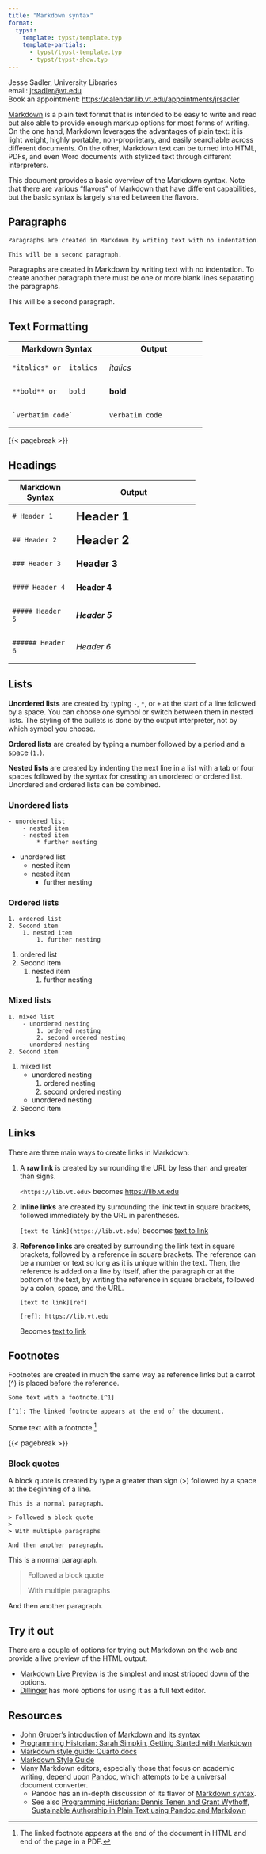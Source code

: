 ```yaml
---
title: "Markdown syntax"
format:
  typst:
    template: typst/template.typ
    template-partials:
      - typst/typst-template.typ
      - typst/typst-show.typ
---
```


Jesse Sadler, University Libraries  
email: <jrsadler@vt.edu>  
Book an appointment: <https://calendar.lib.vt.edu/appointments/jrsadler>

[Markdown](https://daringfireball.net/projects/markdown/syntax) is a plain text format that is intended to be easy to write and read but also able to provide enough markup options for most forms of writing. On the one hand, Markdown leverages the advantages of plain text: it is light weight, highly portable, non-proprietary, and easily searchable across different documents. On the other, Markdown text can be turned into HTML, PDFs, and even Word documents with stylized text through different interpreters.

This document provides a basic overview of the Markdown syntax. Note that there are various "flavors" of Markdown that have different capabilities, but the basic syntax is largely shared between the flavors.

## Paragraphs
``` markdown
Paragraphs are created in Markdown by writing text with no indentation. To create another paragraph there must be one or more blank lines separating the paragraphs.

This will be a second paragraph.
```

Paragraphs are created in Markdown by writing text with no indentation. To create another paragraph there must be one or more blank lines separating the paragraphs.

This will be a second paragraph.

## Text Formatting

+-------------------------------------+-------------------------------------+
| Markdown Syntax                     | Output                              |
+=====================================+=====================================+
| ```                                 | *italics*                           |
| *italics* or _italics_              |                                     |
| ```                                 |                                     |
+-------------------------------------+-------------------------------------+
| ```                                 | **bold**                            | 
| **bold** or __bold__                |                                     |
| ```                                 |                                     |
+-------------------------------------+-------------------------------------+
| ```                                 | `verbatim code`                     |
| `verbatim code`                     |                                     |
| ```                                 |                                     |
+-------------------------------------+-------------------------------------+

{{< pagebreak >}}

## Headings

+-----------------+-----------------------------------+
| Markdown Syntax | Output                            |
+=================+===================================+
| ```             | ## Header 1 {.heading-output}     |
| # Header 1      |                                   |
| ```             |                                   |
+-----------------+-----------------------------------+
| ```             | ## Header 2 {.heading-output}     |
| ## Header 2     |                                   |
| ```             |                                   |
+-----------------+-----------------------------------+
| ```             | ### Header 3 {.heading-output}    |
| ### Header 3    |                                   |
| ```             |                                   |
+-----------------+-----------------------------------+
| ```             | #### Header 4 {.heading-output}   |
| #### Header 4   |                                   |
| ```             |                                   |
+-----------------+-----------------------------------+
| ```             | ##### Header 5 {.heading-output}  |
| ##### Header 5  |                                   |
| ```             |                                   |
+-----------------+-----------------------------------+
| ```             | ###### Header 6 {.heading-output} |
| ###### Header 6 |                                   |
| ```             |                                   |
+-----------------+-----------------------------------+

```{=html}
<style type="text/css">
.heading-output {
  border-bottom: none;
  margin-top: 0;
  margin-bottom: 0;
}
</style>
```

## Lists
**Unordered lists** are created by typing `-`, `*`, or `+` at the start of a line followed by a space. You can choose one symbol or switch between them in nested lists. The styling of the bullets is done by the output interpreter, not by which symbol you choose.

**Ordered lists** are created by typing a number followed by a period and a space (`1. `).

**Nested lists** are created by indenting the next line in a list with a tab or four spaces followed by the syntax for creating an unordered or ordered list. Unordered and ordered lists can be combined.

### Unordered lists

::: {layout-ncol="2"}
```
- unordered list
    - nested item
    - nested item
        * further nesting 
```

- unordered list
    - nested item
    - nested item
        - further nesting
:::

### Ordered lists

::: {layout-ncol="2"}
```
1. ordered list
2. Second item
    1. nested item
        1. further nesting
```

1. ordered list
2. Second item
    1. nested item
        1. further nesting
:::

### Mixed lists

::: {layout-ncol="2"}
```
1. mixed list
    - unordered nesting
        1. ordered nesting 
        2. second ordered nesting
    - unordered nesting
2. Second item
```

1. mixed list
    - unordered nesting
        1. ordered nesting 
        2. second ordered nesting
    - unordered nesting
2. Second item
:::

## Links
There are three main ways to create links in Markdown:

1. A **raw link** is created by surrounding the URL by less than and greater than signs.

    `<https://lib.vt.edu>` becomes <https://lib.vt.edu>

2. **Inline links** are created by surrounding the link text in square brackets, followed immediately by the URL in parentheses.

    `[text to link](https://lib.vt.edu)` becomes [text to link](https://lib.vt.edu)

3. **Reference links** are created by surrounding the link text in square brackets, followed by a reference in square brackets. The reference can be a number or text so long as it is unique within the text. Then, the reference is added on a line by itself, after the paragraph or at the bottom of the text, by writing the reference in square brackets, followed by a colon, space, and the URL.

    ```
    [text to link][ref]
    
    [ref]: https://lib.vt.edu
    ```
    
    Becomes [text to link](https://lib.vt.edu)

## Footnotes
Footnotes are created in much the same way as reference links but a carrot (^) is placed before the reference.

```
Some text with a footnote.[^1]

[^1]: The linked footnote appears at the end of the document.
```

Some text with a footnote.[^1]

[^1]: The linked footnote appears at the end of the document in HTML and end of the page in a PDF.

{{< pagebreak >}}

### Block quotes

A block quote is created by type a greater than sign (>) followed by a space at the beginning of a line.

```
This is a normal paragraph.

> Followed a block quote
> 
> With multiple paragraphs

And then another paragraph.
```

This is a normal paragraph.

> Followed a block quote
> 
> With multiple paragraphs

And then another paragraph.

## Try it out
There are a couple of options for trying out Markdown on the web and provide a live preview of the HTML output.

- [Markdown Live Preview](https://markdownlivepreview.com) is the simplest and most stripped down of the options.
- [Dillinger](https://dillinger.io) has more options for using it as a full text editor.

## Resources
- [John Gruber's introduction of Markdown and its syntax](https://daringfireball.net/projects/markdown/syntax)
- [Programming Historian: Sarah Simpkin, Getting Started with Markdown](https://programminghistorian.org/en/lessons/getting-started-with-markdown)
- [Markdown style guide: Quarto docs](https://quarto.org/docs/authoring/markdown-basics.html)
- [Markdown Style Guide](https://markdownguide.offshoot.io/basic-syntax/)
- Many Markdown editors, especially those that focus on academic writing, depend upon [Pandoc](https://pandoc.org), which attempts to be a universal document converter.
	- Pandoc has an in-depth discussion of its flavor of [Markdown syntax](https://pandoc.org/MANUAL.html#pandocs-markdown).
	- See also [Programming Historian: Dennis Tenen and Grant Wythoff, Sustainable Authorship in Plain Text using Pandoc and Markdown](https://programminghistorian.org/en/lessons/sustainable-authorship-in-plain-text-using-pandoc-and-markdown)
